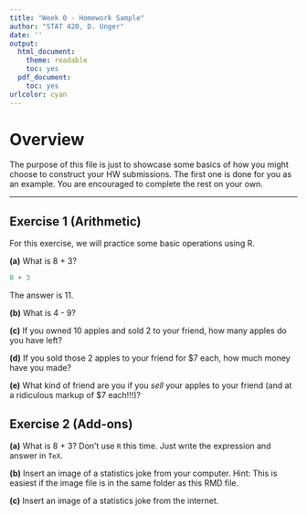 ---
title: "Week 0 - Homework Sample"
author: "STAT 420, D. Unger"
date: ''
output:
  html_document:
    theme: readable
    toc: yes
  pdf_document:
    toc: yes
urlcolor: cyan
---


# Overview

The purpose of this file is just to showcase some basics of how you might choose to construct your HW submissions. The first one is done for you as an example. You are encouraged to complete the rest on your own.

***

## Exercise 1 (Arithmetic)

For this exercise, we will practice some basic operations using R.

**(a)** What is 8 + 3?

```{r}
8 + 3
```

The answer is 11.

**(b)** What is 4 - 9?

**(c)** If you owned 10 apples and sold 2 to your friend, how many apples do you have left?

**(d)** If you sold those 2 apples to your friend for $7 each, how much money have you made?

**(e)** What kind of friend are you if you *sell* your apples to your friend (and at a ridiculous markup of $7 each!!!)?

## Exercise 2 (Add-ons)

**(a)** What is 8 + 3? Don't use `R` this time. Just write the expression and answer in `TeX`.

**(b)** Insert an image of a statistics joke from your computer. Hint: This is easiest if the image file is in the same folder as this RMD file.

**(c)** Insert an image of a statistics joke from the internet.




